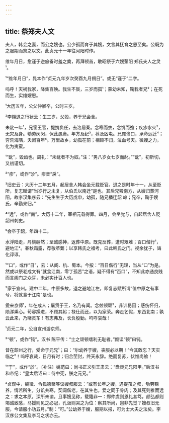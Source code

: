 ```yaml
---
---
---
```

title: 祭郑夫人文
---







夫人，韩会之妻，而公之嫂也。公少孤而育于其嫂，文言其抚育之恩至矣。公既为之服期而祭之以文。此贞元十一年往河阳时作。

维年月日，愈谨于逆旅备时羞之奠，再拜顿首，敢昭祭于六嫂荥阳 郑氏夫人之灵¹。

¹“维年月日”，晁本作“贞元九年岁次癸酉九月朔日”。或无“谨于”二字。

呜呼！天祸我家，降集百殃。我生不辰，三岁而孤¹；蒙幼未知，鞠我者兄²；在死而生，实维嫂恩。

¹大历五年，公父仲卿卒，公时三岁。

²李翱退之行状云：生三岁，父殁，养于兄会舍。

未龀一年¹，兄宦王官，提携负任，去洛居秦。念寒而衣，念饥而飧；疾疹水火²，无灾及身。劬劳闵闵，保此愚庸。年方及纪³，荐及凶屯。兄罹谗口，承命远迁⁴；穷荒海隅，夭阏百年⁵。万里故乡，幼孤在前；相顾不归，泣血号天。微嫂之力，化为夷蛮。

¹“龀”，毁齿也。周礼：“未龀者不为奴。”注：“男八岁女七岁而龀。”“龀”，初靳切，又初谨切。

²“疹”，或作“沴”。疹音“戾”。

³旧史云：大历十二年五月，起居舍人韩会坐元载贬官。退之是时年十一，从至贬所，复志赋谓“当岁行之未复，从伯氏以南迁”是也。其后兄殁南方，从嫂归葬河阳，故李汉集序云：“先生生于大历戊申，幼孤，随兄播迁韶 岭；兄卒，鞠于嫂氏，辛勤来归。”

⁴“远”，或作“南”。大历十二年，宰相元载得罪。四月，会坐党与，自起居舍人贬韶州刺史。

⁵会卒于韶，年四十二。

水浮陆走，丹旐翩然；至诚感神，返葬中原。既克反葬，遭时艰难；百口偕行¹，避地江²。春秋霜露，荐敬苹蘩；以享韩氏之祖考，曰此韩氏之门。视余犹子，诲化谆谆。

¹“口”，或作“日”，云：从阁、杭、蜀本。今按：“百日偕行”无理，当从“口”为是。然或以祭老成文有“就食江南，零丁孤苦”之语，疑不得有“百口”，不知此亦通良贱而言阖门之众耳，未必实计百人也。

²家于宣州。建中二年，中原多故，退之避地江左，即复志赋所谓“值中原之有事兮，将就食于江南”是也。

爰来京师¹，年在成人；屡贡于王，名乃有闻。念兹顿顽²，非训曷因；感伤怀归，陨涕熏心。苟容躁进，不顾其躬；禄仕而还，以为家荣。奔走乞假，东西北南；孰云此来，乃睹灵车！有志弗及，长负殷勤。呜呼哀哉！

¹贞元二年，公自宣州游京师。

²“顿”，或作“钝”。汉书 陈平传：“士之顽顿嗜利无耻者。”颜读“顿”曰钝。

昔在韶州之行，受命于元兄¹；曰：“尔幼养于嫂，丧服必以期！”今其敢忘？天实临之²！呜呼哀哉，日月有时；归合茔封，终天永辞。绝而复苏，伏惟尚飨！

¹“于”，或作“於”。〔补注〕姚范曰：尚书正义引王肃云：“盘庚元兄阳甲。”后汉书 和帝纪：“皇太后诏曰：侍中宪，朕之元兄。”

²贞观中，魏徵、令狐德棻等议嫂叔服云：“或有长年之嫂，遇提孩之叔，劬劳鞠养，情若所生，分饥共寒，契阔偕老。在其生也，爱之同于骨肉；及其死则推而远之：求之本原，深所未谕。且事嫂见称，载籍非一：郑仲虞则恩礼甚笃，颜弘都则竭诚致感，马援则见之必冠，孔汲则哭之为位：察其所尚，岂非先觉？嫂叔旧无服，今请服小功五月。”制：“可。”公幼养于嫂，服期以报，可为士大夫之法矣。李汉序公文集及李习之状亦云。